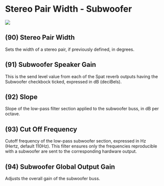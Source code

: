 # Stereo Pair Width - Subwoofer

![](https://flux-shared.s3.amazonaws.com/doc_images/Plugins/ircam-spat/spat_19.jpg)

## (90) Stereo Pair Width
Sets the width of a stereo pair, if previously defined, in degrees.


## (91) Subwoofer Speaker Gain
This is the send level value from each of the Spat reverb outputs having the Subwoofer checkbock ticked, expressed in dB
(deciBels).


## (92) Slope
Slope of the low-pass filter section applied to the subwoofer buss, in dB per octave.


## (93) Cut Off Frequency
Cutoff frequency of the low-pass subwoofer section, expressed in Hz (Hertz, default 110Hz). This filter ensures only the
frequencies reproducible with a subwoofer are sent to the corresponding hardware output.


## (94) Subwoofer Global Output Gain
Adjusts the overall gain of the subwoofer buss.
